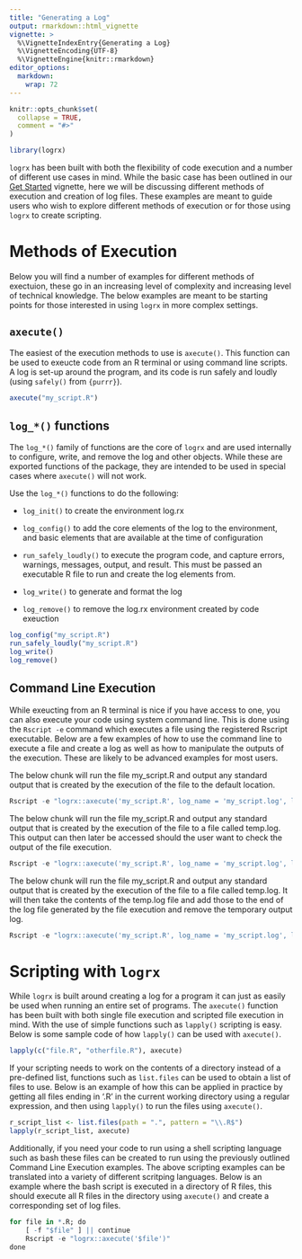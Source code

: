 ```yaml
---
title: "Generating a Log"
output: rmarkdown::html_vignette
vignette: >
  %\VignetteIndexEntry{Generating a Log}
  %\VignetteEncoding{UTF-8}
  %\VignetteEngine{knitr::rmarkdown}
editor_options: 
  markdown: 
    wrap: 72
---
```


```r
knitr::opts_chunk$set(
  collapse = TRUE,
  comment = "#>"
)

library(logrx)
```

`logrx` has been built with both the flexibility of code execution and a number of different use cases in mind.  While the basic case has been outlined in our [Get Started](https://atorus-research.github.io/logrx/articles/logrx.html) vignette, here we will be discussing different methods of execution and creation of log files.  These examples are meant to guide users who wish to explore different methods of execution or for those using ```logrx``` to create scripting.

# Methods of Execution
Below you will find a number of examples for different methods of exectuion, these go in an increasing level of complexity and increasing level of technical knowledge.  The below examples are meant to be starting points for those interested in using ```logrx``` in more complex settings.

## `axecute()`
The easiest of the execution methods to use is `axecute()`.  This function can be used to exeucte code from an R terminal or using command line scripts. A log is 
set-up around the program, and its code is run safely and loudly (using `safely()` from `{purrr}`).
```r
axecute("my_script.R")
```

## `log_*()` functions
The `log_*()` family of functions are the core of ```logrx``` and are used internally to configure, write, and remove the log and other objects.  While these are exported functions of the package, they are intended to be used in special cases where `axecute()` will not work.

Use the `log_*()` functions to do the following:

* `log_init()` to create the environment log.rx

* `log_config()` to add the core elements of the log to the environment, and basic elements that are available at the time of configuration

* `run_safely_loudly()` to execute the program code, and capture errors, warnings,
messages, output, and result.  This must be passed an executable R file to run and create the log elements from.

* `log_write()` to generate and format the log

* `log_remove()` to remove the log.rx environment created by code exeuction

```r
log_config("my_script.R")
run_safely_loudly("my_script.R")
log_write()
log_remove()
```

## Command Line Execution
While exeucting from an R terminal is nice if you have access to one, you can also execute your code using system command line.  This is done using the `Rscript -e` command which executes a file using the registered Rscript executable.  Below are a few examples of how to use the command line to execute a file and create a log as well as how to manipulate the outputs of the execution.  These are likely to be advanced examples for most users.

The below chunk will run the file my_script.R and output any standard output that is created by the execution of the file to the default location.
```r
Rscript -e "logrx::axecute('my_script.R', log_name = 'my_script.log', log_path = '.')"
```

The below chunk will run the file my_script.R and output any standard output that is created by the execution of the file to a file called temp.log.  This output can then later be accessed should the user want to check the output of the file execution.
```r
Rscript -e "logrx::axecute('my_script.R', log_name = 'my_script.log', log_path = '.')" > temp.log 2>&1
```

The below chunk will run the file my_script.R and output any standard output that is created by the execution of the file to a file called temp.log.  It will then take the contents of the temp.log file and add those to the end of the log file generated by the file execution and remove the temporary output log.
```r
Rscript -e "logrx::axecute('my_script.R', log_name = 'my_script.log', log_path = '.')" > temp.log 2>&1; cat my_script.log >> my_script.log; rm my_script.log
```


# Scripting with ```logrx```
While ```logrx``` is built around creating a log for a program it can just as easily be used when running an entire set of programs.  The `axecute()` function has been built with both single file execution and scripted file execution in mind.  With the use of simple functions such as `lapply()` scripting is easy.  Below is some sample code of how `lapply()` can be used with `axecute()`.

```r
lapply(c("file.R", "otherfile.R"), axecute)
```

If your scripting needs to work on the contents of a directory instead of a pre-defined list, functions such as `list.files` can be used to obtain a list of files to use.  Below is an example of how this can be applied in practice by getting all files ending in '.R' in the current working directory using a regular expression, and then using `lapply()` to run the files using `axecute()`.

```r
r_script_list <- list.files(path = ".", pattern = "\\.R$")
lapply(r_script_list, axecute)
```

Additionally, if you need your code to run using a shell scripting language such as bash these files can be created to run using the previously outlined Command Line Execution examples.  The above scripting examples can be translated into a variety of different scritping languages.  Below is an example where the bash script is executed in a directory of R files, this should execute all R files in the directory using `axecute()` and create a corresponding set of log files.

```r
for file in *.R; do
    [ -f "$file" ] || continue
    Rscript -e "logrx::axecute('$file')"
done
```